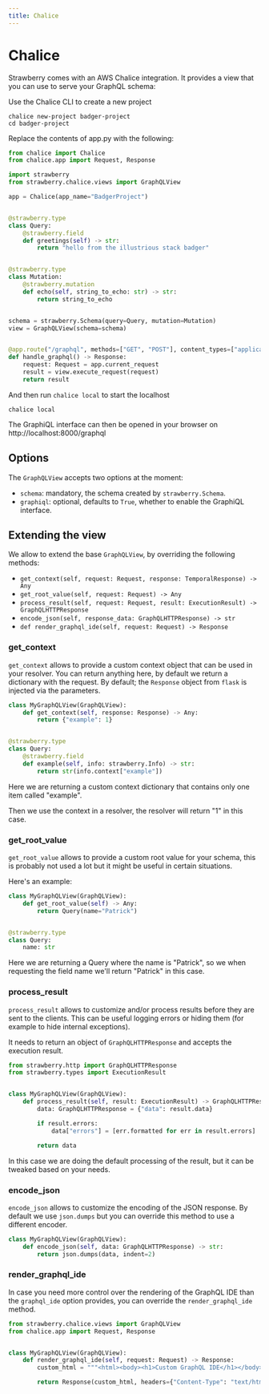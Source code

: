 ```yaml
---
title: Chalice
---
```


# Chalice

Strawberry comes with an AWS Chalice integration. It provides a view that you
can use to serve your GraphQL schema:

Use the Chalice CLI to create a new project

```shell
chalice new-project badger-project
cd badger-project
```

Replace the contents of app.py with the following:

```python
from chalice import Chalice
from chalice.app import Request, Response

import strawberry
from strawberry.chalice.views import GraphQLView

app = Chalice(app_name="BadgerProject")


@strawberry.type
class Query:
    @strawberry.field
    def greetings(self) -> str:
        return "hello from the illustrious stack badger"


@strawberry.type
class Mutation:
    @strawberry.mutation
    def echo(self, string_to_echo: str) -> str:
        return string_to_echo


schema = strawberry.Schema(query=Query, mutation=Mutation)
view = GraphQLView(schema=schema)


@app.route("/graphql", methods=["GET", "POST"], content_types=["application/json"])
def handle_graphql() -> Response:
    request: Request = app.current_request
    result = view.execute_request(request)
    return result
```

And then run `chalice local` to start the localhost

```shell
chalice local
```

The GraphiQL interface can then be opened in your browser on
http://localhost:8000/graphql

## Options

The `GraphQLView` accepts two options at the moment:

- `schema`: mandatory, the schema created by `strawberry.Schema`.
- `graphiql`: optional, defaults to `True`, whether to enable the GraphiQL
  interface.

## Extending the view

We allow to extend the base `GraphQLView`, by overriding the following methods:

- `get_context(self, request: Request, response: TemporalResponse) -> Any`
- `get_root_value(self, request: Request) -> Any`
- `process_result(self, request: Request, result: ExecutionResult) -> GraphQLHTTPResponse`
- `encode_json(self, response_data: GraphQLHTTPResponse) -> str`
- `def render_graphql_ide(self, request: Request) -> Response`

### get_context

`get_context` allows to provide a custom context object that can be used in your
resolver. You can return anything here, by default we return a dictionary with
the request. By default; the `Response` object from `flask` is injected via the
parameters.

```python
class MyGraphQLView(GraphQLView):
    def get_context(self, response: Response) -> Any:
        return {"example": 1}


@strawberry.type
class Query:
    @strawberry.field
    def example(self, info: strawberry.Info) -> str:
        return str(info.context["example"])
```

Here we are returning a custom context dictionary that contains only one item
called "example".

Then we use the context in a resolver, the resolver will return "1" in this
case.

### get_root_value

`get_root_value` allows to provide a custom root value for your schema, this is
probably not used a lot but it might be useful in certain situations.

Here's an example:

```python
class MyGraphQLView(GraphQLView):
    def get_root_value(self) -> Any:
        return Query(name="Patrick")


@strawberry.type
class Query:
    name: str
```

Here we are returning a Query where the name is "Patrick", so we when requesting
the field name we'll return "Patrick" in this case.

### process_result

`process_result` allows to customize and/or process results before they are sent
to the clients. This can be useful logging errors or hiding them (for example to
hide internal exceptions).

It needs to return an object of `GraphQLHTTPResponse` and accepts the execution
result.

```python
from strawberry.http import GraphQLHTTPResponse
from strawberry.types import ExecutionResult


class MyGraphQLView(GraphQLView):
    def process_result(self, result: ExecutionResult) -> GraphQLHTTPResponse:
        data: GraphQLHTTPResponse = {"data": result.data}

        if result.errors:
            data["errors"] = [err.formatted for err in result.errors]

        return data
```

In this case we are doing the default processing of the result, but it can be
tweaked based on your needs.

### encode_json

`encode_json` allows to customize the encoding of the JSON response. By default
we use `json.dumps` but you can override this method to use a different encoder.

```python
class MyGraphQLView(GraphQLView):
    def encode_json(self, data: GraphQLHTTPResponse) -> str:
        return json.dumps(data, indent=2)
```

### render_graphql_ide

In case you need more control over the rendering of the GraphQL IDE than the
`graphql_ide` option provides, you can override the `render_graphql_ide` method.

```python
from strawberry.chalice.views import GraphQLView
from chalice.app import Request, Response


class MyGraphQLView(GraphQLView):
    def render_graphql_ide(self, request: Request) -> Response:
        custom_html = """<html><body><h1>Custom GraphQL IDE</h1></body></html>"""

        return Response(custom_html, headers={"Content-Type": "text/html"})
```